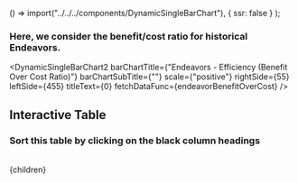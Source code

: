 



  () => import("../../../components/DynamicSingleBarChart"),
  { ssr: false }
);

### Here, we consider the benefit/cost ratio for historical Endeavors.

<DynamicSingleBarChart2
  barChartTitle={"Endeavors - Efficiency (Benefit Over Cost Ratio)"}
  barChartSubTitle={""}
  scale={"positive"}
  rightSide={55}
  leftSide={455}
  titleText={0}
  fetchDataFunc={endeavorBenefitOverCost}
/>
<br/>
## Interactive Table
### Sort this table by clicking on the black column headings
<br/>
<EndeavorTable />

<FullSetOfEndeavorReferences />

  <Article 
    focusAreaUrl={focusAreaUrl} 
    hierarchy={hierarchy} 
    site={site}
  >
    {children}
  </Article>